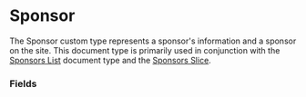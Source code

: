 
<Meta title="Document Types/Sponsor" />

# Sponsor

The Sponsor custom type represents a sponsor's information and a sponsor on the
site. This document type is primarily used in conjunction with the
[Sponsors List](/story/document-types-sponsors-list--page) document type and the
[Sponsors Slice](/story/slices-sponsors--default).

### Fields

<FieldsTable>
	<FieldsTable.Row
		name="Name"
		type="Title"
		description="Name of the sponsor"
		isRequired
	/>
	<FieldsTable.Row
		name="Link"
		type="Link"
		description="Link to the sponsor's webpage"
	/>
	<FieldsTable.Row
		name="Image"
		type="Image"
		description="Sponsor's logo"
		isRequired
	/>
</FieldsTable>
